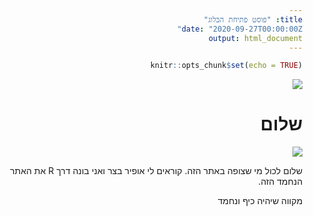 ```yaml
---
title: "פוסט פתיחת הבלוג"
date: "2020-09-27T00:00:00Z"
output: html_document
---
```


<html dir="rtl">

```r
knitr::opts_chunk$set(echo = TRUE)
```

![](https://images.unsplash.com/reserve/Af0sF2OS5S5gatqrKzVP_Silhoutte.jpg?ixid=MnwxMjA3fDB8MHxzZWFyY2h8MTF8fHBpY3xlbnwwfHwwfHw%3D&ixlib=rb-1.2.1&w=1000&q=80)


# שלום

![](https://images.unsplash.com/reserve/Af0sF2OS5S5gatqrKzVP_Silhoutte.jpg?ixid=MnwxMjA3fDB8MHxzZWFyY2h8MTF8fHBpY3xlbnwwfHwwfHw%3D&ixlib=rb-1.2.1&w=1000&q=80)

שלום לכול מי שצופה באתר הזה. קוראים לי אופיר בצר ואני בונה דרך 
R 
את האתר הנחמד הזה.

  
מקווה שיהיה כיף ונחמד